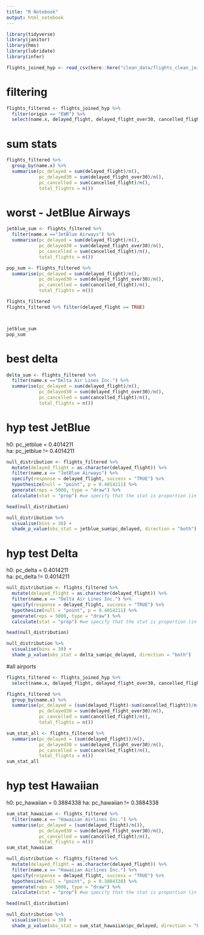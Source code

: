 ```yaml
---
title: "R Notebook"
output: html_notebook
---
```



```r
library(tidyverse)
library(janitor)
library(hms)
library(lubridate)
library(infer)
```


```r
flights_joined_hyp <- read_csv(here::here("clean_data/flights_clean_joined_airports.csv")) 

```

# filtering

```r
flights_filtered <- flights_joined_hyp %>% 
  filter(origin == "EWR") %>% 
  select(name.x, delayed_flight, delayed_flight_over30, cancelled_flight)
```

# sum stats


```r
flights_filtered %>% 
  group_by(name.x) %>% 
  summarise(pc_delayed = sum(delayed_flight)/n(),
            pc_delayed30 = sum(delayed_flight_over30)/n(),
            pc_cancelled = sum(cancelled_flight)/n(),
            total_flights = n())
```


# worst - JetBlue Airways

```r
jetblue_sum <- flights_filtered %>%
  filter(name.x =="JetBlue Airways") %>% 
  summarise(pc_delayed = sum(delayed_flight)/n(),
            pc_delayed30 = sum(delayed_flight_over30)/n(),
            pc_cancelled = sum(cancelled_flight)/n(),
            total_flights = n())

pop_sum <- flights_filtered %>%
  summarise(pc_delayed = sum(delayed_flight)/n(),
            pc_delayed30 = sum(delayed_flight_over30)/n(),
            pc_cancelled = sum(cancelled_flight)/n(),
            total_flights = n())

flights_filtered
flights_filtered %>% filter(delayed_flight == TRUE)



jetblue_sum
pop_sum
```

# best delta

```r
delta_sum <- flights_filtered %>%
  filter(name.x =="Delta Air Lines Inc.") %>% 
  summarise(pc_delayed = sum(delayed_flight)/n(),
            pc_delayed30 = sum(delayed_flight_over30)/n(),
            pc_cancelled = sum(cancelled_flight)/n(),
            total_flights = n())
```


# hyp test JetBlue

h0: pc_jetblue = 0.4014211	
ha: pc_jetblue != 0.4014211	


```r
null_distribution <- flights_filtered %>%
  mutate(delayed_flight = as.character(delayed_flight)) %>% 
  filter(name.x == "JetBlue Airways") %>% 
  specify(response = delayed_flight, success = "TRUE") %>% 
  hypothesize(null = "point", p = 0.4014211) %>%
  generate(reps = 5000, type = "draw") %>%
  calculate(stat = "prop") #we specify that the stat is proportion (in the last lesson it was mean)

head(null_distribution)
```



```r
null_distribution %>%
  visualise(bins = 30) +
  shade_p_value(obs_stat = jetblue_sum$pc_delayed, direction = "both") 
```

# hyp test Delta

h0: pc_delta = 0.4014211	
ha: pc_delta != 0.4014211	


```r
null_distribution <- flights_filtered %>%
  mutate(delayed_flight = as.character(delayed_flight)) %>% 
  filter(name.x == "Delta Air Lines Inc.") %>% 
  specify(response = delayed_flight, success = "TRUE") %>% 
  hypothesize(null = "point", p = 0.4014211) %>%
  generate(reps = 5000, type = "draw") %>%
  calculate(stat = "prop") #we specify that the stat is proportion (in the last lesson it was mean)

head(null_distribution)
```



```r
null_distribution %>%
  visualise(bins = 30) +
  shade_p_value(obs_stat = delta_sum$pc_delayed, direction = "both") 
```



#all airports


```r
flights_filtered <- flights_joined_hyp %>% 
  select(name.x, delayed_flight, delayed_flight_over30, cancelled_flight)
```

```r


flights_filtered %>%
  group_by(name.x) %>% 
  summarise(pc_delayed = (sum(delayed_flight)-sum(cancelled_flight))/n(),
            pc_delayed30 = sum(delayed_flight_over30)/n(),
            pc_cancelled = sum(cancelled_flight)/n(),
            total_flights = n()) 
```

```r
sum_stat_all <- flights_filtered %>%
  summarise(pc_delayed = (sum(delayed_flight))/n(),
            pc_delayed30 = sum(delayed_flight_over30)/n(),
            pc_cancelled = sum(cancelled_flight)/n(),
            total_flights = n()) 
sum_stat_all
```



# hyp test Hawaiian

h0: pc_hawaiian = 0.3884338	
ha: pc_hawaiian != 0.3884338	


```r
sum_stat_hawaiian <- flights_filtered %>%
  filter(name.x == "Hawaiian Airlines Inc.") %>% 
  summarise(pc_delayed = (sum(delayed_flight)/n()),
            pc_delayed30 = sum(delayed_flight_over30)/n(),
            pc_cancelled = sum(cancelled_flight)/n(),
            total_flights = n()) 
sum_stat_hawaiian
```


```r
null_distribution <- flights_filtered %>%
  mutate(delayed_flight = as.character(delayed_flight)) %>% 
  filter(name.x == "Hawaiian Airlines Inc.") %>% 
  specify(response = delayed_flight, success = "TRUE") %>% 
  hypothesize(null = "point", p = 0.3884338) %>%
  generate(reps = 5000, type = "draw") %>%
  calculate(stat = "prop") #we specify that the stat is proportion (in the last lesson it was mean)

head(null_distribution)
```



```r
null_distribution %>%
  visualise(bins = 30) +
  shade_p_value(obs_stat = sum_stat_hawaiian$pc_delayed, direction = "both") 
```